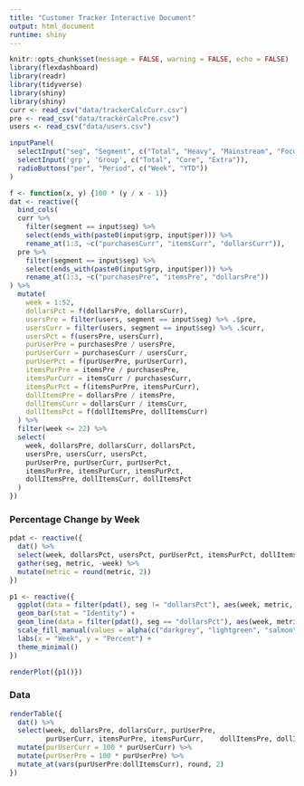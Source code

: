 ```yaml
---
title: "Customer Tracker Interactive Document"
output: html_document
runtime: shiny
---
```


```r
knitr::opts_chunk$set(message = FALSE, warning = FALSE, echo = FALSE)
library(flexdashboard)
library(readr)
library(tidyverse)
library(shiny)
library(shiny)
curr <- read_csv("data/trackerCalcCurr.csv")
pre <- read_csv("data/trackerCalcPre.csv")
users <- read_csv("data/users.csv")
```

```r
inputPanel(
  selectInput("seg", "Segment", c("Total", "Heavy", "Mainstream", "Focus1", "Focus2", "Specialty", "Diverse1", "Diverse2", "Other", "New")),
  selectInput('grp', 'Group', c("Total", "Core", "Extra")),
  radioButtons("per", "Period", c("Week", "YTD"))
)
```

```r
f <- function(x, y) {100 * (y / x - 1)}
dat <- reactive({
  bind_cols(
  curr %>%
    filter(segment == input$seg) %>%
    select(ends_with(paste0(input$grp, input$per))) %>%
    rename_at(1:3, ~c("purchasesCurr", "itemsCurr", "dollarsCurr")),
  pre %>%
    filter(segment == input$seg) %>%
    select(ends_with(paste0(input$grp, input$per))) %>%
    rename_at(1:3, ~c("purchasesPre", "itemsPre", "dollarsPre"))
) %>%
  mutate(
    week = 1:52,
    dollarsPct = f(dollarsPre, dollarsCurr),
    usersPre = filter(users, segment == input$seg) %>% .$pre,
    usersCurr = filter(users, segment == input$seg) %>% .$curr,
    usersPct = f(usersPre, usersCurr),
    purUserPre = purchasesPre / usersPre,
    purUserCurr = purchasesCurr / usersCurr,
    purUserPct = f(purUserPre, purUserCurr),
    itemsPurPre = itemsPre / purchasesPre,
    itemsPurCurr = itemsCurr / purchasesCurr,
    itemsPurPct = f(itemsPurPre, itemsPurCurr),
    dollItemsPre = dollarsPre / itemsPre,
    dollItemsCurr = dollarsCurr / itemsCurr,
    dollItemsPct = f(dollItemsPre, dollItemsCurr)
  ) %>%
  filter(week <= 22) %>%
  select(
    week, dollarsPre, dollarsCurr, dollarsPct,
    usersPre, usersCurr, usersPct,
    purUserPre, purUserCurr, purUserPct,
    itemsPurPre, itemsPurCurr, itemsPurPct,
    dollItemsPre, dollItemsCurr, dollItemsPct
  )
})
```

### Percentage Change by Week
    
```r
pdat <- reactive({
  dat() %>%
  select(week, dollarsPct, usersPct, purUserPct, itemsPurPct, dollItemsPct) %>%
  gather(seg, metric, -week) %>%
  mutate(metric = round(metric, 2))
})

p1 <- reactive({
  ggplot(data = filter(pdat(), seg != "dollarsPct"), aes(week, metric, fill = seg)) +
  geom_bar(stat = "Identity") + 
  geom_line(data = filter(pdat(), seg == "dollarsPct"), aes(week, metric), col = "darkgrey") +
  scale_fill_manual(values = alpha(c("darkgrey", "lightgreen", "salmon", "lightblue", "orange"), 0.5)) +
  labs(x = "Week", y = "Percent") +
  theme_minimal()
})

renderPlot({p1()})
```
    
### Data

```r
renderTable({
  dat() %>%
  select(week, dollarsPre, dollarsCurr, purUserPre, 
         purUserCurr, itemsPurPre, itemsPurCurr,	dollItemsPre, dollItemsCurr) %>%
  mutate(purUserCurr = 100 * purUserCurr) %>%
  mutate(purUserPre = 100 * purUserPre) %>%
  mutate_at(vars(purUserPre:dollItemsCurr), round, 2)
})
```


